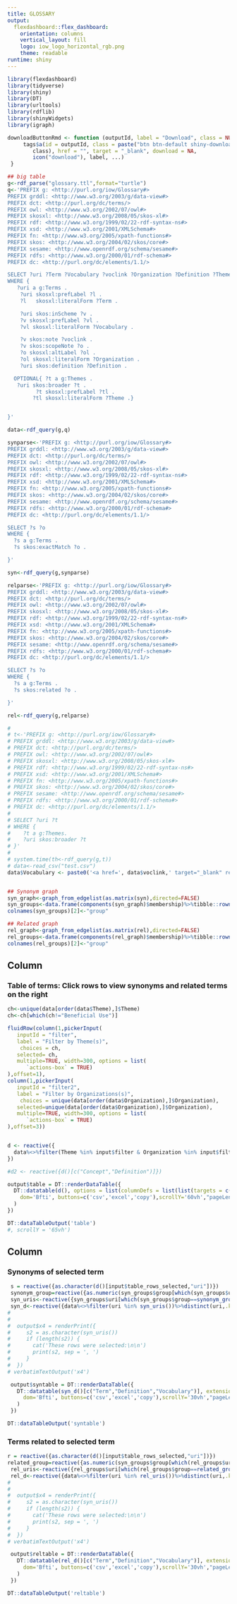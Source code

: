 ```yaml
---
title: GLOSSARY
output: 
  flexdashboard::flex_dashboard:
    orientation: columns
    vertical_layout: fill
    logo: iow_logo_horizontal_rgb.png
    theme: readable
runtime: shiny
---
```

<script>
$('.navbar-logo').wrap('<a href="http://internetofwater.org">');
</script>

<style type="text/css">

.chart-title {  /* chart_title  */
   font-size: 24px;
   font-family: Calibri;

}

.navbar-inverse .nav-collapse .nav > li > a {
 font-size:40px;
}
</style>



```r
library(flexdashboard)
library(tidyverse)
library(shiny)
library(DT)
library(urltools)
library(rdflib)
library(shinyWidgets)
library(igraph)

downloadButtonRmd <- function (outputId, label = "Download", class = NULL, ...)  {
     tags$a(id = outputId, class = paste("btn btn-default shiny-download-link", 
        class), href = "", target = "_blank", download = NA, 
        icon("download"), label, ...)
 }

## big table
g<-rdf_parse("glossary.ttl",format="turtle")
q<-'PREFIX g: <http://purl.org/iow/Glossary#>
PREFIX grddl: <http://www.w3.org/2003/g/data-view#>
PREFIX dct: <http://purl.org/dc/terms/>
PREFIX owl: <http://www.w3.org/2002/07/owl#>
PREFIX skosxl: <http://www.w3.org/2008/05/skos-xl#>
PREFIX rdf: <http://www.w3.org/1999/02/22-rdf-syntax-ns#>
PREFIX xsd: <http://www.w3.org/2001/XMLSchema#>
PREFIX fn: <http://www.w3.org/2005/xpath-functions#>
PREFIX skos: <http://www.w3.org/2004/02/skos/core#>
PREFIX sesame: <http://www.openrdf.org/schema/sesame#>
PREFIX rdfs: <http://www.w3.org/2000/01/rdf-schema#>
PREFIX dc: <http://purl.org/dc/elements/1.1/>

SELECT ?uri ?Term ?Vocabulary ?voclink ?Organization ?Definition ?Theme
WHERE {
   ?uri a g:Terms .
    ?uri skosxl:prefLabel ?l .
    ?l   skosxl:literalForm ?Term .

    ?uri skos:inScheme ?v .
    ?v skosxl:prefLabel ?vl .
    ?vl skosxl:literalForm ?Vocabulary .

    ?v skos:note ?voclink .
    ?v skos:scopeNote ?o .
    ?o skosxl:altLabel ?ol .
    ?ol skosxl:literalForm ?Organization .
    ?uri skos:definition ?Definition .

  OPTIONAL{ ?t a g:Themes .
   ?uri skos:broader ?t .
         ?t skosxl:prefLabel ?tl .
        ?tl skosxl:literalForm ?Theme .}


}'

data<-rdf_query(g,q)

synparse<-'PREFIX g: <http://purl.org/iow/Glossary#>
PREFIX grddl: <http://www.w3.org/2003/g/data-view#>
PREFIX dct: <http://purl.org/dc/terms/>
PREFIX owl: <http://www.w3.org/2002/07/owl#>
PREFIX skosxl: <http://www.w3.org/2008/05/skos-xl#>
PREFIX rdf: <http://www.w3.org/1999/02/22-rdf-syntax-ns#>
PREFIX xsd: <http://www.w3.org/2001/XMLSchema#>
PREFIX fn: <http://www.w3.org/2005/xpath-functions#>
PREFIX skos: <http://www.w3.org/2004/02/skos/core#>
PREFIX sesame: <http://www.openrdf.org/schema/sesame#>
PREFIX rdfs: <http://www.w3.org/2000/01/rdf-schema#>
PREFIX dc: <http://purl.org/dc/elements/1.1/>

SELECT ?s ?o
WHERE {
  ?s a g:Terms .
  ?s skos:exactMatch ?o .

}'

syn<-rdf_query(g,synparse)

relparse<-'PREFIX g: <http://purl.org/iow/Glossary#>
PREFIX grddl: <http://www.w3.org/2003/g/data-view#>
PREFIX dct: <http://purl.org/dc/terms/>
PREFIX owl: <http://www.w3.org/2002/07/owl#>
PREFIX skosxl: <http://www.w3.org/2008/05/skos-xl#>
PREFIX rdf: <http://www.w3.org/1999/02/22-rdf-syntax-ns#>
PREFIX xsd: <http://www.w3.org/2001/XMLSchema#>
PREFIX fn: <http://www.w3.org/2005/xpath-functions#>
PREFIX skos: <http://www.w3.org/2004/02/skos/core#>
PREFIX sesame: <http://www.openrdf.org/schema/sesame#>
PREFIX rdfs: <http://www.w3.org/2000/01/rdf-schema#>
PREFIX dc: <http://purl.org/dc/elements/1.1/>

SELECT ?s ?o
WHERE {
  ?s a g:Terms .
  ?s skos:related ?o .

}'

rel<-rdf_query(g,relparse)

# 
# t<-'PREFIX g: <http://purl.org/iow/Glossary#>
# PREFIX grddl: <http://www.w3.org/2003/g/data-view#>
# PREFIX dct: <http://purl.org/dc/terms/>
# PREFIX owl: <http://www.w3.org/2002/07/owl#>
# PREFIX skosxl: <http://www.w3.org/2008/05/skos-xl#>
# PREFIX rdf: <http://www.w3.org/1999/02/22-rdf-syntax-ns#>
# PREFIX xsd: <http://www.w3.org/2001/XMLSchema#>
# PREFIX fn: <http://www.w3.org/2005/xpath-functions#>
# PREFIX skos: <http://www.w3.org/2004/02/skos/core#>
# PREFIX sesame: <http://www.openrdf.org/schema/sesame#>
# PREFIX rdfs: <http://www.w3.org/2000/01/rdf-schema#>
# PREFIX dc: <http://purl.org/dc/elements/1.1/>
# 
# SELECT ?uri ?t 
# WHERE {
#    ?t a g:Themes.
#    ?uri skos:broader ?t
# }'
# 
# system.time(th<-rdf_query(g,t))
# data<-read_csv("test.csv")
data$Vocabulary <- paste0('<a href=', data$voclink,' target="_blank" rel="noopener"','>',data$Vocabulary,'</a>')


## Synonym graph
syn_graph<-graph_from_edgelist(as.matrix(syn),directed=FALSE)
syn_groups<-data.frame(components(syn_graph)$membership)%>%tibble::rownames_to_column("uri")
colnames(syn_groups)[2]<-"group"

## Related graph
rel_graph<-graph_from_edgelist(as.matrix(rel),directed=FALSE)
rel_groups<-data.frame(components(rel_graph)$membership)%>%tibble::rownames_to_column("uri")
colnames(rel_groups)[2]<-"group"

```


<!-- Column {.sidebar} -->
<!-- ----------------------------------------------------------------------- -->

<!-- #### Thematic filter -->
<!-- ```{r} -->


<!-- ``` -->

<!-- ### En -->

<!-- Below, click to download the entire Internet of Water Glossary in RDF in turtle format, all terms in csv, or just your selected terms in csv.  -->
<!-- ```{r} -->
<!-- actionButton("x1", label="All terms (.ttl)", icon=icon("download"),onclick ="location.href='https://internetofwater.github.io/Glossary/glossary.ttl';") -->
<!-- downloadButtonRmd("x2", label="All terms (.csv)") -->
<!-- downloadButtonRmd("x3", label="Filtered terms (.csv)") -->

<!-- # output$x1 <- downloadHandler( -->
<!-- #   filename = function() { -->
<!-- #      paste('IoW-Glossary-', Sys.Date(), '.ttl', sep='') -->
<!-- #    }, -->
<!-- #    content = function(file) { -->
<!-- #      file.link("https://internetofwater.github.io/Glossary/glossary.ttl", file) -->
<!-- #    } -->
<!-- #  ) -->

<!-- output$x2 <- downloadHandler( -->
<!--   filename = function() { -->
<!--      paste('IoW-allTerms-', Sys.Date(), '.csv', sep='') -->
<!--    }, -->
<!--    content = function(con) { -->
<!--      write.csv(data, con) -->
<!--    } -->
<!--  ) -->

<!-- output$x3 <- downloadHandler( -->
<!--   filename = function() { -->
<!--      paste('IoW-filteredTerms-', Sys.Date(), '.csv', sep='') -->
<!--    }, -->
<!--    content = function(con) { -->
<!--      write.csv(d()[c("Class","Term","Definition","Source")], con) -->
<!--    } -->
<!--  ) -->

<!-- ``` -->



Column {data-width=650}
-----------------------------------------------------------------------

### Table of terms: Click rows to view synonyms and related terms on the right

```r
ch<-unique(data[order(data$Theme),]$Theme)
ch<-ch[which(ch!="Beneficial Use")]

fluidRow(column(1,pickerInput(
   inputId = "filter",
   label = "Filter by Theme(s)", 
    choices = ch,
   selected= ch,
   multiple=TRUE, width=300, options = list(
      `actions-box` = TRUE)
),offset=1),
column(1,pickerInput(
   inputId = "filter2",
   label = "Filter by Organizations(s)", 
    choices = unique(data[order(data$Organization),]$Organization),
   selected=unique(data[order(data$Organization),]$Organization),
   multiple=TRUE, width=300, options = list(
      `actions-box` = TRUE)
),offset=3))


d <- reactive({
  data%<>%filter(Theme %in% input$filter & Organization %in% input$filter2  )%>%arrange(Term)%>%distinct(uri,.keep_all=T)
})

#d2 <- reactive({d()[c("Concept","Definition")]})

output$table = DT::renderDataTable({
  DT::datatable(d(), options = list(columnDefs = list(list(targets = c(0,3,4,6), visible = FALSE)),
    dom='Bfti', buttons=c('csv','excel','copy'),scrollY='60vh',"pageLength" = 5000), rownames=FALSE, escape=FALSE, selection="single", extensions = c('Buttons')
  )
})

DT::dataTableOutput('table')
#, scrollY = '65vh')
```



Column {data-width=350}
-----------------------------------------------------------------------

### Synonyms of selected term


```r
 s = reactive({as.character(d()[input$table_rows_selected,"uri"])})
 synonym_group=reactive({as.numeric(syn_groups$group[which(syn_groups$uri==s())])})
 syn_uris<-reactive({syn_groups$uri[which(syn_groups$group==synonym_group())]})
 syn_d<-reactive({data%<>%filter(uri %in% syn_uris())%>%distinct(uri,.keep_all=T)})
# 
# 
#  output$x4 = renderPrint({
#     s2 = as.character(syn_uris())
#     if (length(s2)) {
#       cat('These rows were selected:\n\n')
#       print(s2, sep = ', ')
#     }
#  })
# verbatimTextOutput('x4')

 output$syntable = DT::renderDataTable({
   DT::datatable(syn_d()[c("Term","Definition","Vocabulary")], extensions = c('Buttons'),options = list(
     dom='Bfti', buttons=c('csv','excel','copy'),scrollY='30vh',"pageLength" = 5000), rownames=FALSE, escape=FALSE, selection="single"
   )
 })

DT::dataTableOutput('syntable')

```

### Terms related to selected term


```r
r = reactive({as.character(d()[input$table_rows_selected,"uri"])})
related_group=reactive({as.numeric(syn_groups$group[which(rel_groups$uri==r())])})
 rel_uris<-reactive({rel_groups$uri[which(rel_groups$group==related_group())]})
 rel_d<-reactive({data%<>%filter(uri %in% rel_uris())%>%distinct(uri,.keep_all=T)})
# 
# 
#  output$x4 = renderPrint({
#     s2 = as.character(syn_uris())
#     if (length(s2)) {
#       cat('These rows were selected:\n\n')
#       print(s2, sep = ', ')
#     }
#  })
# verbatimTextOutput('x4')

 output$reltable = DT::renderDataTable({
   DT::datatable(rel_d()[c("Term","Definition","Vocabulary")], extensions = c('Buttons'),options = list(
     dom='Bfti', buttons=c('csv','excel','copy'),scrollY='30vh',"pageLength" = 5000), rownames=FALSE, escape=FALSE, selection="single"
   )
 })

DT::dataTableOutput('reltable')

```
